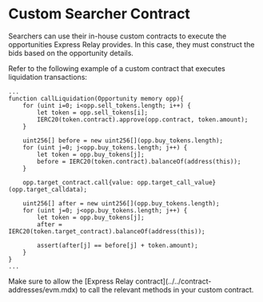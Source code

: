 
# Custom Searcher Contract

Searchers can use their in-house custom contracts to execute the opportunities Express Relay provides.
In this case, they must construct the bids based on the opportunity details.

Refer to the following example of a custom contract that executes liquidation transactions:

```solidity copy
...
function callLiquidation(Opportunity memory opp){
    for (uint i=0; i<opp.sell_tokens.length; i++) {
        let token = opp.sell_tokens[i];
        IERC20(token.contract).approve(opp.contract, token.amount);
    }

    uint256[] before = new uint256[](opp.buy_tokens.length);
    for (uint j=0; j<opp.buy_tokens.length; j++) {
        let token = opp.buy_tokens[j];
        before = IERC20(token.contract).balanceOf(address(this));
    }

    opp.target_contract.call{value: opp.target_call_value}(opp.target_calldata);

    uint256[] after = new uint256[](opp.buy_tokens.length);
    for (uint j=0; j<opp.buy_tokens.length; j++) {
        let token = opp.buy_tokens[j];
        after = IERC20(token.target_contract).balanceOf(address(this));

        assert(after[j] == before[j] + token.amount);
    }
}
...
```

<Callout type="info" emoji="ℹ️">
  Make sure to allow the [Express Relay
  contract](../../contract-addresses/evm.mdx) to call the relevant methods in
  your custom contract.
</Callout>
